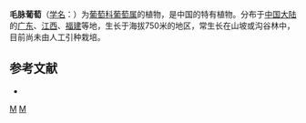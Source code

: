 {{Speciesbox 
| genus = Vitis
| species = piloso-nerva
| authority = Metcalf
}}

'''毛脉葡萄'''（[[学名|学名]]：{{lang|la|''Vitis piloso-nerva''}}）为[[葡萄科|葡萄科]][[葡萄属|葡萄属]]的植物，是中国的特有植物。分布于[[中国大陆|中国大陆]]的[[广东|广东]]、[[江西|江西]]、[[福建|福建]]等地，生长于海拔750米的地区，常生长在山坡或沟谷林中，目前尚未由人工引种栽培。

== 参考文献 ==
<div class="references-small">
* {{cite web| url =http://www.bioinfo.cn/db05/KmzwSpecies.php?action=view&id=29037| title =毛脉葡萄| work =《中国高等植物数据库全库》| publisher =中国科学院微生物研究所| author =昆明植物研究所| accessdate =2009-02-26| archive-date =2018-06-28| archive-url =https://web.archive.org/web/20180628204035/http://www.bioinfo.cn/db05/KmzwSpecies.php?action=view| dead-url =yes}}
</div>

{{Vitis}}

[[Category:葡萄属|M]]
[[Category:中國特有植物|M]]